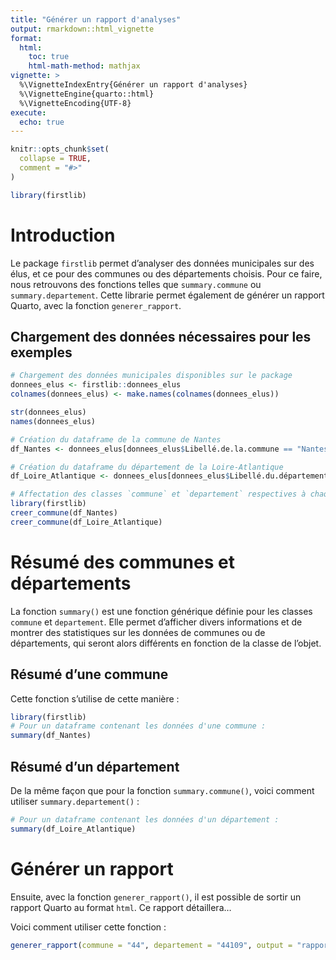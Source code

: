 ```yaml
---
title: "Générer un rapport d'analyses"
output: rmarkdown::html_vignette
format: 
  html:
    toc: true
    html-math-method: mathjax
vignette: >
  %\VignetteIndexEntry{Générer un rapport d'analyses}
  %\VignetteEngine{quarto::html}
  %\VignetteEncoding{UTF-8}
execute:
  echo: true
---
```


```r
knitr::opts_chunk$set(
  collapse = TRUE,
  comment = "#>"
)
```

```r
library(firstlib)
```

# Introduction

Le package `firstlib` permet d’analyser des données municipales sur des élus, et ce pour des communes ou des départements choisis. Pour ce faire, nous retrouvons des fonctions telles que `summary.commune` ou
`summary.departement`. Cette librarie permet également de générer un rapport Quarto, avec la fonction `generer_rapport`.

## Chargement des données nécessaires pour les exemples

```r
# Chargement des données municipales disponibles sur le package
donnees_elus <- firstlib::donnees_elus
colnames(donnees_elus) <- make.names(colnames(donnees_elus))

str(donnees_elus)
names(donnees_elus)

# Création du dataframe de la commune de Nantes
df_Nantes <- donnees_elus[donnees_elus$Libellé.de.la.commune == "Nantes",]

# Création du dataframe du département de la Loire-Atlantique
df_Loire_Atlantique <- donnees_elus[donnees_elus$Libellé.du.département == "Loire-Atlantique",]

# Affectation des classes `commune` et `departement` respectives à chaque dataframe
library(firstlib)
creer_commune(df_Nantes)
creer_commune(df_Loire_Atlantique)
```

# Résumé des communes et départements

La fonction `summary()` est une fonction générique définie pour les classes `commune` et `departement`. Elle permet d'afficher divers informations et de montrer des statistiques sur les données de communes ou de départements, qui seront alors différents en fonction de la classe de l'objet. 

## Résumé d'une commune

Cette fonction s'utilise de cette manière : 

```r
library(firstlib)
# Pour un dataframe contenant les données d'une commune :
summary(df_Nantes)  
```

## Résumé d'un département

De la même façon que pour la fonction `summary.commune()`, voici comment utiliser `summary.departement()` :

```r
# Pour un dataframe contenant les données d'un département :
summary(df_Loire_Atlantique)  
```

# Générer un rapport

Ensuite, avec la fonction `generer_rapport()`, il est possible de sortir un rapport Quarto au format `html`. Ce rapport détaillera...

Voici comment utiliser cette fonction : 

```r
generer_rapport(commune = "44", departement = "44109", output = "rapport_nantes.html")
```

